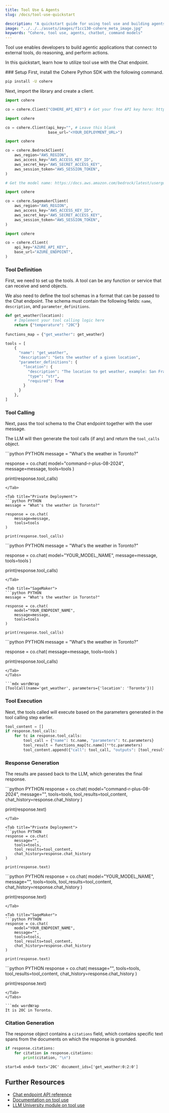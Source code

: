 ```yaml
---
title: Tool Use & Agents
slug: /docs/tool-use-quickstart

description: "A quickstart guide for using tool use and building agents with Cohere's Command models (v1 API)."
image: "../../../assets/images/f1cc130-cohere_meta_image.jpg"  
keywords: "Cohere, tool use, agents, chatbot, command models"
---
```


Tool use enables developers to build agentic applications that connect to external tools, do reasoning, and perform actions.

In this quickstart, learn how to utilize tool use with the Chat endpoint.

<Steps>
### Setup
First, install the Cohere Python SDK with the following command.

```bash
pip install -U cohere
```

Next, import the library and create a client.

<Tabs>
<Tab title="Cohere Platform">

```python PYTHON
import cohere

co = cohere.Client("COHERE_API_KEY") # Get your free API key here: https://dashboard.cohere.com/api-keys
```

</Tab>
<Tab title="Private Deployment">

```python PYTHON
import cohere

co = cohere.Client(api_key="", # Leave this blank
                   base_url="<YOUR_DEPLOYMENT_URL>")
```

</Tab>

<Tab title="Bedrock">

```python PYTHON
import cohere

co = cohere.BedrockClient(
    aws_region="AWS_REGION",
    aws_access_key="AWS_ACCESS_KEY_ID",
    aws_secret_key="AWS_SECRET_ACCESS_KEY",
    aws_session_token="AWS_SESSION_TOKEN",
)

# Get the model name: https://docs.aws.amazon.com/bedrock/latest/userguide/models-supported.html
```
</Tab>

<Tab title="SageMaker">

```python PYTHON
import cohere

co = cohere.SagemakerClient(
    aws_region="AWS_REGION",
    aws_access_key="AWS_ACCESS_KEY_ID",
    aws_secret_key="AWS_SECRET_ACCESS_KEY",
    aws_session_token="AWS_SESSION_TOKEN",
)
```
</Tab>

<Tab title="Azure AI">

```python PYTHON
import cohere

co = cohere.Client(
    api_key="AZURE_API_KEY",
    base_url="AZURE_ENDPOINT",
)
```
</Tab>

</Tabs>

### Tool Definition
First, we need to set up the tools. A tool can be any function or service that can receive and send objects.

We also need to define the tool schemas in a format that can be passed to the Chat endpoint. The schema must contain the following fields: `name`, `description`, and `parameter_definitions`.

```python PYTHON
def get_weather(location):
    # Implement your tool calling logic here 
    return {"temperature": "20C"}
  
functions_map = {"get_weather": get_weather}

tools = [
    {
      "name": "get_weather",
      "description": "Gets the weather of a given location",
      "parameter_definitions": {
        "location": {
          "description": "The location to get weather, example: San Francisco, CA",
          "type": "str",
          "required": True
        }
      }
    },
]
```

### Tool Calling
Next, pass the tool schema to the Chat endpoint together with the user message.

The LLM will then generate the tool calls (if any) and return the `tool_calls` object.

<Tabs>
<Tab title="Cohere Platform">
```python PYTHON
message = "What's the weather in Toronto?"

response = co.chat(
    model="command-r-plus-08-2024",
    message=message,
    tools=tools
)

print(response.tool_calls)
```
</Tab>

<Tab title="Private Deployment">
```python PYTHON
message = "What's the weather in Toronto?"

response = co.chat(
    message=message,
    tools=tools
)

print(response.tool_calls)
```
</Tab>

<Tab title="Bedrock">
```python PYTHON
message = "What's the weather in Toronto?"

response = co.chat(
    model="YOUR_MODEL_NAME",
    message=message,
    tools=tools
)

print(response.tool_calls)
```
</Tab>

<Tab title="SageMaker">
```python PYTHON
message = "What's the weather in Toronto?"

response = co.chat(
    model="YOUR_ENDPOINT_NAME",
    message=message,
    tools=tools
)

print(response.tool_calls)
```
</Tab>

<Tab title="Azure AI">
```python PYTHON
message = "What's the weather in Toronto?"

response = co.chat(
    message=message,
    tools=tools
)

print(response.tool_calls)
```
</Tab>
</Tabs>

```mdx wordWrap
[ToolCall(name='get_weather', parameters={'location': 'Toronto'})]
```

### Tool Execution
Next, the tools called will execute based on the parameters generated in the tool calling step earlier.

```python PYTHON
tool_content = []
if response.tool_calls:
    for tc in response.tool_calls:
        tool_call = {"name": tc.name, "parameters": tc.parameters}
        tool_result = functions_map[tc.name](**tc.parameters)
        tool_content.append({"call": tool_call, "outputs": [tool_result]})
```

### Response Generation
The results are passed back to the LLM, which generates the final response.

<Tabs>
<Tab title="Cohere Platform">
```python PYTHON
response = co.chat(
    model="command-r-plus-08-2024",
    message="",
    tools=tools,
    tool_results=tool_content,   
    chat_history=response.chat_history
)

print(response.text)
```
</Tab>

<Tab title="Private Deployment">
```python PYTHON
response = co.chat(
    message="",
    tools=tools,
    tool_results=tool_content,   
    chat_history=response.chat_history
)

print(response.text)
```
</Tab>

<Tab title="Bedrock">
```python PYTHON
response = co.chat(
    model="YOUR_MODEL_NAME",
    message="",
    tools=tools,
    tool_results=tool_content,   
    chat_history=response.chat_history
)

print(response.text)
```
</Tab>

<Tab title="SageMaker">
```python PYTHON
response = co.chat(
    model="YOUR_ENDPOINT_NAME",
    message="",
    tools=tools,
    tool_results=tool_content,   
    chat_history=response.chat_history
)

print(response.text)
```
</Tab>

<Tab title="Azure AI">
```python PYTHON
response = co.chat(
    message="",
    tools=tools,
    tool_results=tool_content,   
    chat_history=response.chat_history
)

print(response.text)
```
</Tab>
</Tabs>

```mdx wordWrap
It is 20C in Toronto.
```

### Citation Generation
The response object contains a `citations` field, which contains specific text spans from the documents on which the response is grounded.

```python PYTHON
if response.citations:
    for citation in response.citations:
        print(citation, "\n")
```

```mdx wordWrap
start=6 end=9 text='20C' document_ids=['get_weather:0:2:0'] 
```
</Steps>

## Further Resources
- [Chat endpoint API reference](https://docs.cohere.com/v1/reference/chat)
- [Documentation on tool use](https://docs.cohere.com/v1/docs/tools)
- [LLM University module on tool use](https://cohere.com/llmu#tool-use)
